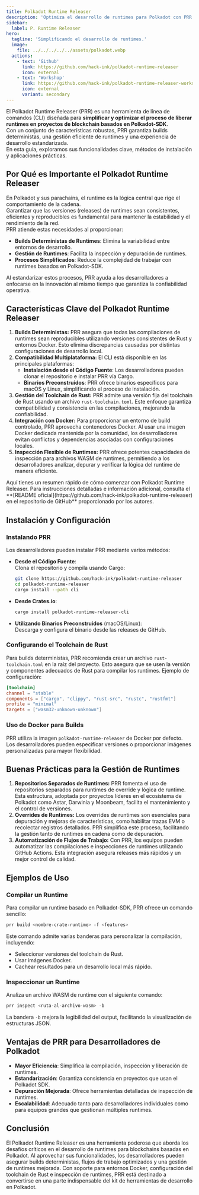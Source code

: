 ```yaml
---
title: Polkadot Runtime Releaser
description: 'Optimiza el desarrollo de runtimes para Polkadot con PRR y sus builds deterministas, integración con Docker y avanzadas herramientas de gestión de runtimes.'
sidebar:
  label: P. Runtime Releaser
hero:
  tagline: 'Simplificando el desarrollo de runtimes.'
  image: 
    file: ../../../../../assets/polkadot.webp
  actions:
    - text: 'Github'
      link: https://github.com/hack-ink/polkadot-runtime-releaser
      icon: external
    - text: 'Workshop'
      link: https://github.com/hack-ink/polkadot-runtime-releaser-workshop
      icon: external
      variant: secondary
---
```



El Polkadot Runtime Releaser (PRR) es una herramienta de línea de comandos (CLI) diseñada para **simplificar y optimizar el proceso de liberar runtimes en proyectos de blockchain basados en Polkadot-SDK**.  
Con un conjunto de características robustas, PRR garantiza builds deterministas, una gestión eficiente de runtimes y una experiencia de desarrollo estandarizada.  
En esta guía, exploramos sus funcionalidades clave, métodos de instalación y aplicaciones prácticas.

## Por Qué es Importante el Polkadot Runtime Releaser
En Polkadot y sus parachains, el runtime es la lógica central que rige el comportamiento de la cadena.  
Garantizar que las versiones (releases) de runtimes sean consistentes, eficientes y reproducibles es fundamental para mantener la estabilidad y el rendimiento de la red.  
PRR atiende estas necesidades al proporcionar:

- **Builds Deterministas de Runtimes**: Elimina la variabilidad entre entornos de desarrollo.  
- **Gestión de Runtimes**: Facilita la inspección y depuración de runtimes.  
- **Procesos Simplificados**: Reduce la complejidad de trabajar con runtimes basados en Polkadot-SDK.

Al estandarizar estos procesos, PRR ayuda a los desarrolladores a enfocarse en la innovación al mismo tiempo que garantiza la confiabilidad operativa.

## Características Clave del Polkadot Runtime Releaser
1. **Builds Deterministas:** PRR asegura que todas las compilaciones de runtimes sean reproducibles utilizando versiones consistentes de Rust y entornos Docker. Esto elimina discrepancias causadas por distintas configuraciones de desarrollo local.  
2. **Compatibilidad Multiplataforma:** El CLI está disponible en las principales plataformas:  
   - **Instalación desde el Código Fuente**: Los desarrolladores pueden clonar el repositorio e instalar PRR vía Cargo.  
   - **Binarios Preconstruidos**: PRR ofrece binarios específicos para macOS y Linux, simplificando el proceso de instalación.  
3. **Gestión del Toolchain de Rust:** PRR admite una versión fija del toolchain de Rust usando un archivo `rust-toolchain.toml`. Este enfoque garantiza compatibilidad y consistencia en las compilaciones, mejorando la confiabilidad.  
4. **Integración con Docker:** Para proporcionar un entorno de build controlado, PRR aprovecha contenedores Docker. Al usar una imagen Docker dedicada mantenida por la comunidad, los desarrolladores evitan conflictos y dependencias asociadas con configuraciones locales.  
5. **Inspección Flexible de Runtimes:** PRR ofrece potentes capacidades de inspección para archivos WASM de runtimes, permitiendo a los desarrolladores analizar, depurar y verificar la lógica del runtime de manera eficiente.

<ShowcaseCTA title="Configurar Chopsticks">
Aquí tienes un resumen rápido de cómo comenzar con Polkadot Runtime Releaser. Para instrucciones detalladas e información adicional, consulta el **[README oficial](https://github.com/hack-ink/polkadot-runtime-releaser) en el repositorio de GitHub** proporcionado por los autores.
</ShowcaseCTA>

## Instalación y Configuración
### Instalando PRR
Los desarrolladores pueden instalar PRR mediante varios métodos:

- **Desde el Código Fuente**:  
  Clona el repositorio y compila usando Cargo:
  ```bash
  git clone https://github.com/hack-ink/polkadot-runtime-releaser
  cd polkadot-runtime-releaser
  cargo install --path cli
  ```
- **Desde Crates.io**:  
  ```bash
  cargo install polkadot-runtime-releaser-cli
  ```
- **Utilizando Binarios Preconstruidos** (macOS/Linux):  
  Descarga y configura el binario desde las releases de GitHub.

### Configurando el Toolchain de Rust
Para builds deterministas, PRR recomienda crear un archivo `rust-toolchain.toml` en la raíz del proyecto. Esto asegura que se usen la versión y componentes adecuados de Rust para compilar los runtimes. Ejemplo de configuración:

```toml
[toolchain]
channel = "stable"
components = ["cargo", "clippy", "rust-src", "rustc", "rustfmt"]
profile = "minimal"
targets = ["wasm32-unknown-unknown"]
```

### Uso de Docker para Builds
PRR utiliza la imagen `polkadot-runtime-releaser` de Docker por defecto. Los desarrolladores pueden especificar versiones o proporcionar imágenes personalizadas para mayor flexibilidad.

## Buenas Prácticas para la Gestión de Runtimes
1. **Repositorios Separados de Runtimes:** PRR fomenta el uso de repositorios separados para runtimes de override y lógica de runtime. Esta estructura, adoptada por proyectos líderes en el ecosistema de Polkadot como Astar, Darwinia y Moonbeam, facilita el mantenimiento y el control de versiones.  
2. **Overrides de Runtimes:** Los overrides de runtimes son esenciales para depuración y mejoras de características, como habilitar trazas EVM o recolectar registros detallados. PRR simplifica este proceso, facilitando la gestión tanto de runtimes en cadena como de depuración.  
3. **Automatización de Flujos de Trabajo:** Con PRR, los equipos pueden automatizar las compilaciones e inspecciones de runtimes utilizando GitHub Actions. Esta integración asegura releases más rápidos y un mejor control de calidad.

## **Ejemplos de Uso**
### **Compilar un Runtime**
Para compilar un runtime basado en Polkadot-SDK, PRR ofrece un comando sencillo:
```bash
prr build <nombre-crate-runtime> -f <features>
```
Este comando admite varias banderas para personalizar la compilación, incluyendo:
- Seleccionar versiones del toolchain de Rust.  
- Usar imágenes Docker.  
- Cachear resultados para un desarrollo local más rápido.

### Inspeccionar un Runtime
Analiza un archivo WASM de runtime con el siguiente comando:
```bash
prr inspect <ruta-al-archivo-wasm> -b
```
La bandera `-b` mejora la legibilidad del output, facilitando la visualización de estructuras JSON.

## Ventajas de PRR para Desarrolladores de Polkadot
- **Mayor Eficiencia**: Simplifica la compilación, inspección y liberación de runtimes.  
- **Estandarización**: Garantiza consistencia en proyectos que usan el Polkadot SDK.  
- **Depuración Mejorada**: Ofrece herramientas detalladas de inspección de runtimes.  
- **Escalabilidad**: Adecuado tanto para desarrolladores individuales como para equipos grandes que gestionan múltiples runtimes.

## Conclusión
El Polkadot Runtime Releaser es una herramienta poderosa que aborda los desafíos críticos en el desarrollo de runtimes para blockchains basadas en Polkadot. Al aprovechar sus funcionalidades, los desarrolladores pueden asegurar builds deterministas, flujos de trabajo optimizados y una gestión de runtimes mejorada. Con soporte para entornos Docker, configuración del toolchain de Rust e inspección de runtimes, PRR está destinado a convertirse en una parte indispensable del kit de herramientas de desarrollo en Polkadot.